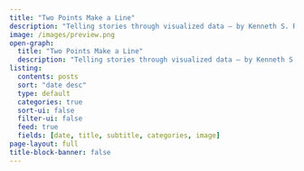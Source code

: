 ```yaml
---
title: "Two Points Make a Line"
description: "Telling stories through visualized data — by Kenneth S. Reyes"
image: /images/preview.png
open-graph:
  title: "Two Points Make a Line"
  description: "Telling stories through visualized data — by Kenneth S. Reyes"
listing:
  contents: posts
  sort: "date desc"
  type: default
  categories: true
  sort-ui: false
  filter-ui: false
  feed: true
  fields: [date, title, subtitle, categories, image]
page-layout: full
title-block-banner: false
---
```

